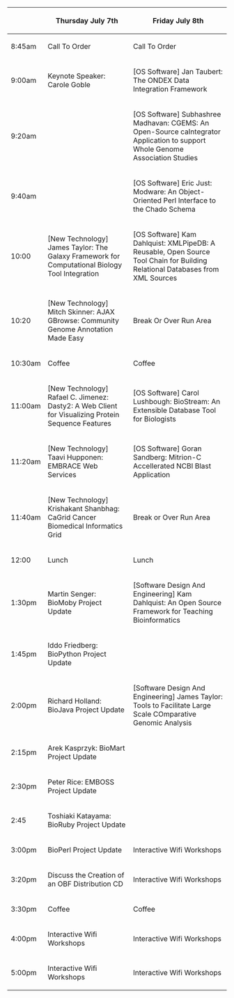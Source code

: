 {| border="1" cellspacing="0" cellpadding="10" align="center"
! &nbsp;
! Thursday July 7th
! Friday July 8th
|- 
| 8:45am
| Call To Order
| Call To Order
|- 
| 9:00am
| Keynote Speaker: Carole Goble
| [OS Software] Jan Taubert: The ONDEX Data Integration Framework
|- 
| 9:20am
| &nbsp;
| [OS Software] Subhashree Madhavan: CGEMS: An Open-Source caIntegrator Application to support Whole Genome Association Studies
|- 
| 9:40am
| &nbsp;
| [OS Software] Eric Just: Modware: An Object-Oriented Perl Interface to the Chado Schema
|-
| 10:00
| [New Technology] James Taylor: The Galaxy Framework for Computational Biology Tool Integration
| [OS Software] Kam Dahlquist: XMLPipeDB: A Reusable, Open Source Tool Chain for Building Relational Databases from XML Sources
|-
| 10:20
| [New Technology] Mitch Skinner: AJAX GBrowse: Community Genome Annotation Made Easy
| Break Or Over Run Area
|-
| 10:30am
| Coffee
| Coffee
|- 
| 11:00am
| [New Technology] Rafael C. Jimenez: Dasty2: A Web Client for Visualizing Protein Sequence Features 
| [OS Software] Carol Lushbough: BioStream: An Extensible Database Tool for Biologists
|- 
| 11:20am
| [New Technology] Taavi Hupponen: EMBRACE Web Services
| [OS Software] Goran Sandberg: Mitrion-C Accellerated NCBI Blast Application
|- 
| 11:40am
| [New Technology] Krishakant Shanbhag: CaGrid Cancer Biomedical Informatics Grid
| Break or Over Run Area
|-
| 12:00
| Lunch
| Lunch
|- 
| 1:30pm
| Martin Senger: BioMoby Project Update
| [Software Design And Engineering] Kam Dahlquist: An Open Source Framework for Teaching Bioinformatics
|-
| 1:45pm
| Iddo Friedberg: BioPython Project Update
| &nbsp;
|- 
| 2:00pm
| Richard Holland: BioJava Project Update
| [Software Design And Engineering] James Taylor: Tools to Facilitate Large Scale COmparative Genomic Analysis
|- 
| 2:15pm
| Arek Kasprzyk: BioMart Project Update
| &nbsp;
|-
| 2:30pm
| Peter Rice: EMBOSS Project Update
| &nbsp;
|- 
| 2:45
| Toshiaki Katayama: BioRuby Project Update
| &nbsp;
|-
| 3:00pm
| BioPerl Project Update
| Interactive Wifi Workshops
|-
| 3:20pm
| Discuss the Creation of an OBF Distribution CD
| Interactive Wifi Workshops
|-
| 3:30pm
| Coffee
| Coffee
|- 
| 4:00pm
| Interactive Wifi Workshops
| Interactive Wifi Workshops
|- 
| 5:00pm
| Interactive Wifi Workshops
| Interactive Wifi Workshops
|}